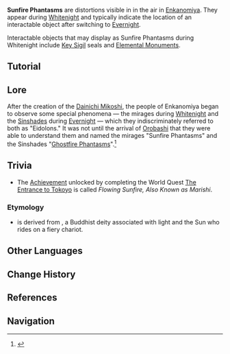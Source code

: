 {{Terminology Infobox
|image  = Sunfire Phantasms.png
|type   = Exploration
|region = Inazuma
|area   = Enkanomiya
}}
'''Sunfire Phantasms''' are distortions visible in in the air in [[Enkanomiya]]. They appear during [[Whitenight]] and typically indicate the location of an interactable object after switching to [[Evernight]].

Interactable objects that may display as Sunfire Phantasms during Whitenight include [[Key Sigil]] seals and [[Elemental Monument]]s.

==Tutorial==
{{Transclude|Tutorials/Of Sun and Moon}}

==Lore==
After the creation of the [[Dainichi Mikoshi]], the people of Enkanomiya began to observe some special phenomena &mdash; the mirages during [[Whitenight]] and the [[Sinshades]] during [[Evernight]] &mdash; which they indiscriminately referred to both as "Eidolons." It was not until the arrival of [[Orobashi]] that they were able to understand them and named the mirages "Sunfire Phantasms" and the Sinshades "[[Ghostfire Phantasms]]".<ref>{{Ref/Book|The Byakuyakoku Collection|5}}</ref>

==Trivia==
*The [[Achievement]] unlocked by completing the World Quest [[The Entrance to Tokoyo]] is called ''Flowing Sunfire, Also Known as Marishi''.

===Etymology===
*{{lang|''Marishi''|zh=摩利支}} is derived from {{w|Marici (Buddhism)|Marici}}, a Buddhist deity associated with light and the Sun who rides on a fiery chariot.

==Other Languages==
{{Other Languages
|en      = Sunfire Phantasm
|zhs     = 阳炎之幻
|zhs_rm  = Yángyán zhī Huàn
|zht     = 陽炎之幻
|zht_rm  = Yángyán zhī Huàn
|zh_tl   = Dazzling Sunlight Illusion
|ja      = 陽炎の幻
|ja_rm   = Kagerou no Maboroshi{{Assumed}}
|ja_tl   = Heat Haze Phantasm
|ko      = 양염의 환영
|ko_rm   = Yang'yeom-ui Hwanyeong
|ko_tl   = Phantasm of Heat Haze
|es      = Espectro solar
|es_tl   = Solar Ghost
|fr      = Illusion solaire
|fr_tl   = Solar Illusion
|ru      = Солнечные фантазмы
|ru_tl   = 
|th      = Sunfire Phantasm
|vi      = Ảo Ảnh Lửa Mặt Trời
|vi_tl   = 
|de      = Sonnenflammenillusion
|de_tl   = Sun Flame Illusion
|id      = Sunfire Phantasm
|pt      = Fantasmas do Fogo Solar
|pt_tl   = Ghosts of Solar Fire
}}

==Change History==
{{Change History|2.4}}

==References==
{{Reflist}}

==Navigation==
{{Exploration Navbox|Inazuma}}